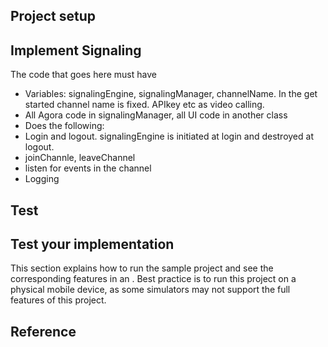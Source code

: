 
## Project setup

<Setup />

## Implement Signaling

The code that goes here must have

  * Variables: signalingEngine, signalingManager, channelName. In the get started channel name is fixed.  APIkey etc as video calling.
  * All Agora code in signalingManager, all UI code in another class
  * Does the following:
  * Login and logout. signalingEngine is initiated at login and destroyed at logout.
  * joinChannle, leaveChannel
  * listen for events in the channel
  * Logging

<Implement />

## Test <Vg k="MESS" />

## Test your implementation

This section explains how to run the sample project and see the corresponding features in an <Vpl k="CLIENT" />. Best practice is to run this project on a physical mobile device, as some simulators may not support the full features of this project.

<Test />

## Reference

<Reference />

